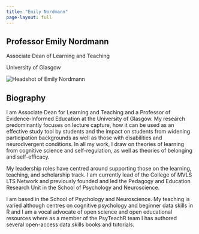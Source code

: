 ```yaml
---
title: "Emily Nordmann"
page-layout: full
---
```


::: {.grid .gap-4}
::: {.g-col-12 .g-col-md-4}

<div class="profile-card">
<h2 class="no-top">Professor Emily Nordmann</h2>
<p>Associate Dean of Learning and Teaching</p>
<p>University of Glasgow</p>

<img src="images/headshot_2025.jpg" class="avatar" alt="Headshot of Emily Nordmann" />


<p class="icons">
<a href="mailto:emily.nordmann@glasgow.ac.uk" aria-label="Email"><i class="bi bi-envelope"></i></a>
<a href="https://www.linkedin.com/in/emilynordmann/" aria-label="LinkedIn"><i class="bi bi-linkedin"></i></a>
<a href="https://scholar.google.co.uk/citations?user=-7Y95XAAAAAJ&hl" aria-label="Google Scholar"><i class="bi bi-google"></i></a>
<a href="https://github.com/emilynordmann" aria-label="GitHub"><i class="bi bi-github"></i></a>
</p>
</div>

:::
::: {.g-col-12 .g-col-md-8}

## Biography

I am Associate Dean for Learning and Teaching and a Professor of Evidence-Informed Education at the University of Glasgow. My research predominantly focuses on lecture capture, how it can be used as an effective study tool by students and the impact on students from widening participation backgrounds as well as those with disabilities and neurodivergent conditions. In all my work, I draw on theories of learning from cognitive science and self-regulation, as well as theories of belonging and self-efficacy.

My leadership roles have centred around supporting those on the learning, teaching, and scholarship track. I am currently lead of the College of MVLS LTS Network and previously founded and led the Pedagogy and Education Research Unit in the School of Psychology and Neuroscience.

I am based in the School of Psychology and Neuroscience. My teaching is varied although centres on cognitive psychology and beginner data skills in R and I am a vocal advocate of open science and open educational resources where as a member of the PsyTeachR team I has authored several open-access data skills books and tutorials.


:::
:::


